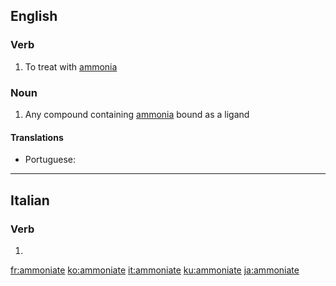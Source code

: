 ==English==

===Verb===
{{en-verb|ammoniat}}

# To treat with [[ammonia]]

===Noun===
{{en-noun}}

# {{lb|en|inorganic chemistry}} Any compound containing [[ammonia]] bound as a ligand

====Translations====
{{trans-top|any compound containing ammonia bound as a ligand}}
* Portuguese: {{t|pt|amoniato|m}}
{{trans-mid}}
{{trans-bottom}}

----

==Italian==

===Verb===
{{head|it|verb form}}

# {{inflection of|ammonire||2|p|pres|subj|lang=it}}

[[fr:ammoniate]]
[[ko:ammoniate]]
[[it:ammoniate]]
[[ku:ammoniate]]
[[ja:ammoniate]]